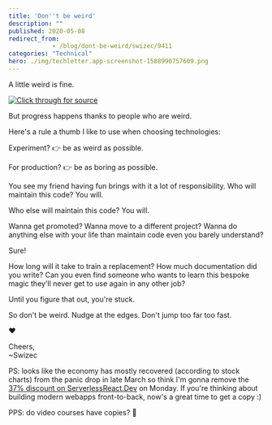 ```yaml
---
title: 'Don''t be weird'
description: ""
published: 2020-05-08
redirect_from: 
            - /blog/dont-be-weird/swizec/9411
categories: "Technical"
hero: ./img/techletter.app-screenshot-1588990757609.png
---
```


A little weird is fine.

[![Click through for source](./img/techletter.app-screenshot-1588990757609.png)](https://twitter.com/Swizec/status/1258829089168736256)

But progress happens thanks to people who are weird.

Here's a rule a thumb I like to use when choosing technologies:

Experiment? 👉 be as weird as possible.

For production? 👉 be as boring as possible.

You see my friend having fun brings with it a lot of responsibility. Who will maintain this code? You will.

Who else will maintain this code? You will.

Wanna get promoted? Wanna move to a different project? Wanna do anything else with your life than maintain code even you barely understand?

Sure!

How long will it take to train a replacement? How much documentation did you write? Can you even find someone who wants to learn this bespoke magic they'll never get to use again in any other job?

Until you figure that out, you're stuck.

So don't be weird. Nudge at the edges. Don't jump too far too fast.

❤️

Cheers,  
~Swizec

PS: looks like the economy has mostly recovered (according to stock charts) from the panic drop in late March so think I'm gonna remove the [37% discount on ServerlessReact.Dev](https://serverlessreact.dev) on Monday. If you're thinking about building modern webapps front-to-back, now's a great time to get a copy :)

PPS: do video courses have copies? 🤔
